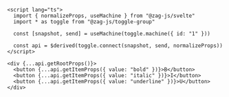 ```svelte
<script lang="ts">
  import { normalizeProps, useMachine } from "@zag-js/svelte"
  import * as toggle from "@zag-js/toggle-group"

  const [snapshot, send] = useMachine(toggle.machine({ id: "1" }))

  const api = $derived(toggle.connect(snapshot, send, normalizeProps))
</script>

<div {...api.getRootProps()}>
  <button {...api.getItemProps({ value: "bold" })}>B</button>
  <button {...api.getItemProps({ value: "italic" })}>I</button>
  <button {...api.getItemProps({ value: "underline" })}>U</button>
</div>
```
